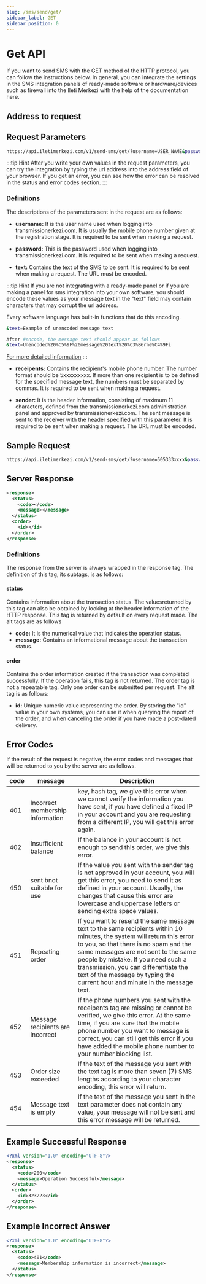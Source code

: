 ```yaml
---
slug: /sms/send/get/
sidebar_label: GET
sidebar_position: 0
---
```



# Get API
If you want to send SMS with the GET method of the HTTP protocol, you can follow the instructions below. In general, you can integrate the settings in the SMS integration panels of ready-made software or hardware/devices such as firewall into the Ileti Merkezi with the help of the documentation here.

## Address to request

<RequestURL type="GET" url="https://api.iletimerkezi.com/v1/send-sms/get/" />

## Request Parameters
```bash
https://api.iletimerkezi.com/v1/send-sms/get/?username=USER_NAME&password=PASSWORD&text=Lorem%20ipsum%20dolor%20sit%20amet&receipents=5301234569,5301234570&sender=APITEST
```

:::tip Hint
After you write your own values ​​in the request parameters, you can try the integration by typing the url address into the address field of your browser. If you get an error, you can see how the error can be resolved in the status and error codes section.
:::

### Definitions

The descriptions of the parameters sent in the request are as follows:

+ **username:**
It is the user name used when logging into transmissionerkezi.com. It is usually the mobile phone number given at the registration stage. It is required to be sent when making a request.

+ **password:**
This is the password used when logging into transmissionerkezi.com. It is required to be sent when making a request.

+ **text:**
Contains the text of the SMS to be sent. It is required to be sent when making a request. The URL must be encoded.

:::tip Hint
If you are not integrating with a ready-made panel or if you are making a panel for sms integration into your own software, you should encode these values ​​as your message text in the "text" field may contain characters that may corrupt the url address.

Every software language has built-in functions that do this encoding.

```bash
&text=Example of unencoded message text

After #encode, the message text should appear as follows
&text=Unencoded%20%C5%9F%20message%20text%20%C3%B6rne%C4%9Fi
```

[For more detailed information](https://tr-tr.facebook.com/business/help/474659792899595)
:::

+ **receipents:**
Contains the recipient's mobile phone number. The number format should be 5xxxxxxxxx. If more than one recipient is to be defined for the specified message text, the numbers must be separated by commas. It is required to be sent when making a request.

+ **sender:**
It is the header information, consisting of maximum 11 characters, defined from the transmissionerkezi.com administration panel and approved by transmissionerkezi.com. The sent message is sent to the receiver with the header specified with this parameter. It is required to be sent when making a request. The URL must be encoded.

## Sample Request
```bash
https://api.iletimerkezi.com/v1/send-sms/get/?username=505333xxxx&password=XXXX&text=Lorem%20ipsum%20dolor%20sit%20amet&receipents=5301234569,5301234570&sender=APITEST
```

## Server Response
```xml
<response>
  <status>
    <code></code>
    <message></message>
  </status>
  <order>
    <id></id>
  </order>
</response>
```

### Definitions
The response from the server is always wrapped in the <Badge>response</Badge> tag. The definition of this tag, its subtags, is as follows:

#### status
Contains information about the transaction status. The values ​​returned by this tag can also be obtained by looking at the header information of the HTTP response. This tag is returned by default on every request made. The alt tags are as follows

+ **code:** It is the numerical value that indicates the operation status.
+ **message:** Contains an informational message about the transaction status.

#### order
Contains the order information created if the transaction was completed successfully. If the operation fails, this tag is not returned. The <Badge>order</Badge> tag is not a repeatable tag. Only one order can be submitted per request. The alt tag is as follows:

+ **id:** Unique numeric value representing the order. By storing the "id" value in your own systems, you can use it when querying the report of the order, and when canceling the order if you have made a post-dated delivery.

## Error Codes
If the result of the request is negative, the error codes and messages that will be returned to you by the server are as follows.

<table>
  <thead>
    <tr>
      <th>code</th>
      <th>message</th>
      <th>Description</th>
    </tr>
  </thead>
  <tbody>
    <tr>
      <td>401</td>
      <td>Incorrect membership information</td>
      <td><Badge>key</Badge>, <Badge>hash</Badge> tag, we give this error when we cannot verify the information you have sent, if you have defined a fixed IP in your account and you are requesting from a different IP, you will get this error again.</td>
    </tr>
    <tr>
      <td>402</td>
      <td>Insufficient balance</td>
      <td>If the balance in your account is not enough to send this order, we give this error.</td>
    </tr>
    <tr>
      <td>450</td>
      <td>sent bnot suitable for use</td>
      <td>If the value you sent with the <Badge>sender</Badge> tag is not approved in your account, you will get this error, you need to send it as defined in your account. Usually, the changes that cause this error are lowercase and uppercase letters or sending extra space values.</td>
    </tr>
    <tr>
      <td>451</td>
      <td>Repeating order</td>
      <td>If you want to resend the same message text to the same recipients within 10 minutes, the system will return this error to you, so that there is no spam and the same messages are not sent to the same people by mistake. If you need such a transmission, you can differentiate the text of the message by typing the current hour and minute in the message text.</td>
    </tr>
    <tr>
      <td>452</td>
      <td>Message recipients are incorrect</td>
      <td>If the phone numbers you sent with the <Badge>receipents</Badge> tag are missing or cannot be verified, we give this error. At the same time, if you are sure that the mobile phone number you want to message is correct, you can still get this error if you have added the mobile phone number to your number blocking list.</td>
    </tr>
    <tr>
      <td>453</td>
      <td>Order size exceeded</td>
      <td>If the text of the message you sent with the <Badge>text</Badge> tag is more than seven (7) SMS lengths according to your character encoding, this error will return.</td>
    </tr>
    <tr>
      <td>454</td>
      <td>Message text is empty</td>
      <td>If the text of the message you sent in the <Badge>text</Badge> parameter does not contain any value, your message will not be sent and this error message will be returned.</td>
    </tr>
  </tbody>
</table>


## Example Successful Response
```xml
<?xml version="1.0" encoding="UTF-8"?>
<response>
  <status>
    <code>200</code>
    <message>Operation Successful</message>
  </status>
  <order>
    <id>323223</id>
  </order>
</response>
```

## Example Incorrect Answer
```xml
<?xml version="1.0" encoding="UTF-8"?>
<response>
  <status>
    <code>401</code>
    <message>Membership information is incorrect</message>
  </status>
</response>
```